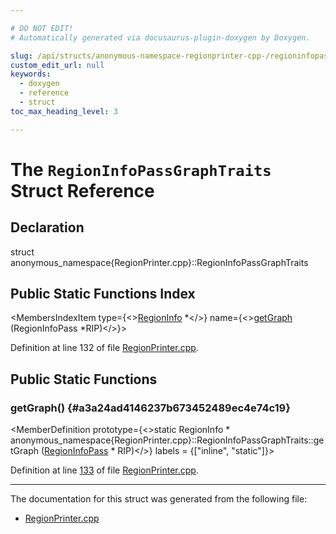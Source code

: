 ```yaml
---

# DO NOT EDIT!
# Automatically generated via docusaurus-plugin-doxygen by Doxygen.

slug: /api/structs/anonymous-namespace-regionprinter-cpp-/regioninfopassgraphtraits
custom_edit_url: null
keywords:
  - doxygen
  - reference
  - struct
toc_max_heading_level: 3

---
```





# The `RegionInfoPassGraphTraits` Struct Reference

<DoxygenPage pluginConfig={pluginConfig}>



## Declaration

<CodeBlock>struct anonymous_namespace{RegionPrinter.cpp}::RegionInfoPassGraphTraits</CodeBlock>

## Public Static Functions Index

<MembersIndex>

<MembersIndexItem
  type={<><a href="/docs/api/classes/llvm/regioninfo">RegionInfo</a> &#42;</>}
  name={<><a href="#a3a24ad4146237b673452489ec4e74c19">getGraph</a> (RegionInfoPass &#42;RIP)</>}>
</MembersIndexItem>

</MembersIndex>


Definition at line 132 of file <a href="/docs/api/files/lib/lib/analysis/regionprinter-cpp">RegionPrinter.cpp</a>.

<SectionDefinition>

## Public Static Functions

### getGraph() {#a3a24ad4146237b673452489ec4e74c19}

<MemberDefinition
  prototype={<>static RegionInfo &#42; anonymous&#95;namespace&#123;RegionPrinter.cpp&#125;::RegionInfoPassGraphTraits::getGraph (<a href="/docs/api/classes/llvm/regioninfopass">RegionInfoPass</a> &#42; RIP)</>}
  labels = {["inline", "static"]}>

Definition at line <a href="/docs/api/files/lib/lib/analysis/regionprinter-cpp/#l00133">133</a> of file <a href="/docs/api/files/lib/lib/analysis/regionprinter-cpp">RegionPrinter.cpp</a>.
</MemberDefinition>

</SectionDefinition>

<hr/>

The documentation for this struct was generated from the following file:

<ul>
<li><a href="/docs/api/files/lib/lib/analysis/regionprinter-cpp">RegionPrinter.cpp</a></li>
</ul>

</DoxygenPage>
